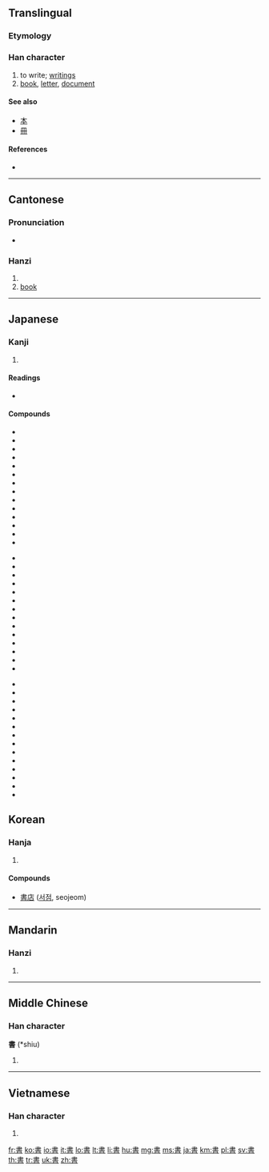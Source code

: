 {{CJK Unified Ideographs character info|image=[[Image:書.svg|100px]]|name=CJK UNIFIED IDEOGRAPH-66F8|hex=66F8}}
{{also|书}}
==Translingual==
{{stroke order|strokes=10}}

===Etymology===
{{Han compound|聿|者|c1=s|c2=p|ls=psc}}

===Han character===
{{Han char|rn=73|rad=曰|as=06|sn=10|four=5060<sub>1</sub>|canj=中土日 (LGA)|ids=⿱[[聿]][[日]]}}

# to write; [[writing]]s
# [[book]], [[letter]], [[document]]

====See also====
* [[本]]
* [[冊]]

====References====
* {{Han ref|kx=0502.120|dkj=14294|dj=0874.180|hdz=21509.090|uh=66F8|ud=26360|bh=AED1|bd=44753}}

----

==Cantonese==

===Pronunciation===
* {{IPA|/syː˥/|lang=yue}}

===Hanzi===
{{yue-hanzi|jyut=|y=syu1|sim=书}}

# {{defn|Cantonese|sort=曰06}}
# [[book]]

----

==Japanese==

===Kanji===
{{ja-kanji|grade=2|rs=曰06}}

# {{defn|Japanese|sort=曰06}}

====Readings====
* {{ja-readings|on=[[しょ]] (sho)|kun=[[かく]] ([[書く]], kaku), [[がき]] (gaki)}}

====Compounds====
{{top3}}
*{{l|ja|sc=Jpan|書順|tr=かきじゅん, kakijun}}
*{{l|ja|sc=Jpan|書物|tr=しょもつ, shomotsu}}
*{{l|ja|sc=Jpan|書初|tr=かきぞめ, kakizome}}
*{{l|ja|sc=Jpan|書院|tr=しょいん, shoin}}
*{{l|ja|sc=Jpan|書家|tr=しょか, shoka}}
*{{l|ja|sc=Jpan|書架|tr=しょか, shoka}}
*{{l|ja|sc=Jpan|書画|tr=しょが, shoga}}
*{{l|ja|sc=Jpan|書簡|tr=しょかん, shokan}}
*{{l|ja|sc=Jpan|書記|tr=しょき, shoki}}
*{{l|ja|sc=Jpan|書式|tr=しょしき, shoshiki}}
*{{l|ja|sc=Jpan|書写|tr=しょしゃ, shosha}}
*{{l|ja|sc=Jpan|書籍|tr=しょせき, shoseki}}
*{{l|ja|sc=Jpan|書体|tr=しょたい, shotai}}
*{{l|ja|sc=Jpan|書道|tr=しょどう, shodō}}
{{mid3}}
*{{l|ja|sc=Jpan|書法|tr=しょほう, shohō}}
*{{l|ja|sc=Jpan|書面|tr=しょめん, shomen}}
*{{l|ja|sc=Jpan|書物|tr=しょもつ, shomotsu}}
*{{l|ja|sc=Jpan|書類|tr=しょるい, shorui}}
*{{l|ja|sc=Jpan|書棚|tr=しょだな, shodana}}
*{{l|ja|sc=Jpan|楷書|tr=かいしょ, kaisho}}
*{{l|ja|sc=Jpan|教科書|tr=きょうかしょ, kyōkasho}}
*{{l|ja|sc=Jpan|行書|tr=ぎょうしょ, gyōsho}}
*{{l|ja|sc=Jpan|原書|tr=げんしょ, gensho}}
*{{l|ja|sc=Jpan|辞書辭書|tr=じしょ, jisho}}
*{{l|ja|sc=Jpan|新書|tr=しんしょ, shinsho}}
*{{l|ja|sc=Jpan|聖書|tr=せいしょ, seisho}}
*{{l|ja|sc=Jpan|清書|tr=せいしょ, seisho}}
*{{l|ja|sc=Jpan|誓書|tr=せいしょ, seisho}}
{{mid3}}
*{{l|ja|sc=Jpan|正書法|tr=せいしょほう, seishohō}}
*{{l|ja|sc=Jpan|草書ō|tr=そうしょ, sōsho}}
*{{l|ja|sc=Jpan|叢書|tr=そうしょ, sōsho}}
*{{l|ja|sc=Jpan|縦書|tr=たてがき, tategaki}}
*{{l|ja|sc=Jpan|読書|tr=どくしょ, dokusho}}
*{{l|ja|sc=Jpan|図書|tr=としょ, tosho}}
*{{l|ja|sc=Jpan|図書館圖書館|tr=としょかん, toshokan}}
*{{l|ja|sc=Jpan|葉書|tr=はがき, hagaki}}
*{{l|ja|sc=Jpan|秘書|tr=ひしょ, hisho}}
*{{l|ja|sc=Jpan|文書|tr=ぶんしょ, bunsho}}
*{{l|ja|sc=Jpan|洋書|tr=ようしょ, yōsho}}
*{{l|ja|sc=Jpan|横書|tr=よこがき, yokogaki}}
*{{l|ja|sc=Jpan|落書|tr=らくがき, rakugaki}}
*{{l|ja|sc=Jpan|和書|tr=わしょ, washo}}
{{bottom}}

==Korean==

===Hanja===
{{ko-hanja|hangeul=서|eumhun=|rv=seo|mr=sŏ|y=se}}

# {{defn|Korean|sort=曰06}}

====Compounds====
* [[書店]] ([[서점]], seojeom)

----

==Mandarin==

===Hanzi===
{{cmn-hanzi|sim=书|pin=[[shū]] ([[shu1]])|wg=shu<sup>1</sup>}}

# {{defn|Mandarin|sort=曰06}}

----

==Middle Chinese==

===Han character===
'''書''' (*shiu)<!--asterisk indicates that this character is found more than four times in the Tang Dynasty corpus of literature-->

# {{defn|Middle Chinese|sort=曰06}}

----

==Vietnamese==

===Han character===
{{vi-hantu|[[thư]]|rs=曰06}}

# {{defn|Vietnamese|sort=曰06}}

[[fr:書]]
[[ko:書]]
[[io:書]]
[[it:書]]
[[lo:書]]
[[lt:書]]
[[li:書]]
[[hu:書]]
[[mg:書]]
[[ms:書]]
[[ja:書]]
[[km:書]]
[[pl:書]]
[[sv:書]]
[[th:書]]
[[tr:書]]
[[uk:書]]
[[zh:書]]